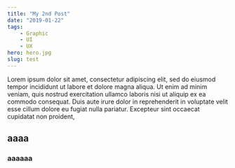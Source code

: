```yaml
---
title: "My 2nd Post"
date: "2019-01-22"
tags: 
    - Graphic
    - UI
    - UX
hero: hero.jpg
slug: test
---
```

Lorem ipsum dolor sit amet, consectetur adipiscing elit, sed do eiusmod tempor incididunt ut labore et dolore magna aliqua. Ut enim ad minim veniam, quis nostrud exercitation ullamco laboris nisi ut aliquip ex ea commodo consequat. Duis aute irure dolor in reprehenderit in voluptate velit esse cillum dolore eu fugiat nulla pariatur. Excepteur sint occaecat cupidatat non proident,

## aaaa
### aaaaaa